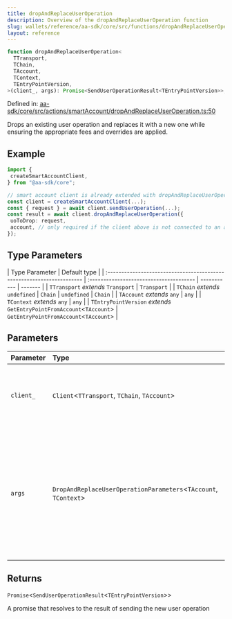 ```yaml
---
title: dropAndReplaceUserOperation
description: Overview of the dropAndReplaceUserOperation function
slug: wallets/reference/aa-sdk/core/src/functions/dropAndReplaceUserOperation
layout: reference
---
```


```ts
function dropAndReplaceUserOperation<
  TTransport,
  TChain,
  TAccount,
  TContext,
  TEntryPointVersion,
>(client_, args): Promise<SendUserOperationResult<TEntryPointVersion>>;
```

Defined in: [aa-sdk/core/src/actions/smartAccount/dropAndReplaceUserOperation.ts:50](https://github.com/alchemyplatform/aa-sdk/blob/49e74eee8606f480b200b4612d00d950da8a8742/aa-sdk/core/src/actions/smartAccount/dropAndReplaceUserOperation.ts#L50)

Drops an existing user operation and replaces it with a new one while ensuring the appropriate fees and overrides are applied.

## Example

```ts
import {
 createSmartAccountClient,
} from "@aa-sdk/core";

// smart account client is already extended with dropAndReplaceUserOperation
const client = createSmartAccountClient(...);
const { request } = await client.sendUserOperation(...);
const result = await client.dropAndReplaceUserOperation({
 uoToDrop: request,
 account, // only required if the client above is not connected to an account
});
```

## Type Parameters

| Type Parameter                                                         | Default type                            |
| :--------------------------------------------------------------------- | :-------------------------------------- | ----------- | ------- |
| `TTransport` _extends_ `Transport`                                     | `Transport`                             |
| `TChain` _extends_ `undefined`                                         | `Chain`                                 | `undefined` | `Chain` |
| `TAccount` _extends_ `any`                                             | `any`                                   |
| `TContext` _extends_ `any`                                             | `any`                                   |
| `TEntryPointVersion` _extends_ `GetEntryPointFromAccount`\<`TAccount`> | `GetEntryPointFromAccount`\<`TAccount`> |

## Parameters

| Parameter | Type                                                             | Description                                                                                                                            |
| :-------- | :--------------------------------------------------------------- | :------------------------------------------------------------------------------------------------------------------------------------- |
| `client_` | `Client`\<`TTransport`, `TChain`, `TAccount`>                    | The client instance with the transport, chain, and account information                                                                 |
| `args`    | `DropAndReplaceUserOperationParameters`\<`TAccount`, `TContext`> | The parameters required for dropping and replacing the user operation including the account, operation to drop, overrides, and context |

## Returns

`Promise`\<`SendUserOperationResult`\<`TEntryPointVersion`>>

A promise that resolves to the result of sending the new user operation
